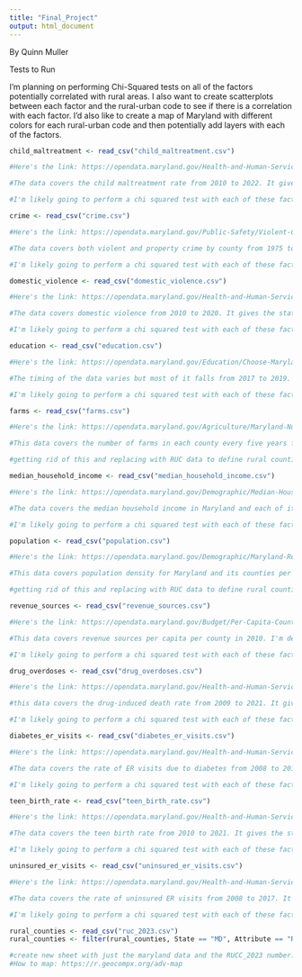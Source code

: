 ```yaml
---
title: "Final_Project"
output: html_document
---
```

By Quinn Muller

Tests to Run

I'm planning on performing Chi-Squared tests on all of the factors potentially correlated with rural areas. I also want to create scatterplots between each factor and the rural-urban code to see if there is a correlation with each factor. I'd also like to create a map of Maryland with different colors for each rural-urban code and then potentially add layers with each of the factors.

```r
child_maltreatment <- read_csv("child_maltreatment.csv")

#Here's the link: https://opendata.maryland.gov/Health-and-Human-Services/SHIP-Child-maltreatment-rate-2010-2022/qwwu-cu4u/about_data

#The data covers the child maltreatment rate from 2010 to 2022. It gives the state's baseline which I will definitely reference to see which counties are above or below average. Aside from that I think I may just refer to the value, though I may look to see if there is a trend in the data and refer to the year. You will also definitely catch me referencing a map of this and comparing it with the farms and population data.

#I'm likely going to perform a chi squared test with each of these factors and cross it with the RUC data, probably will make a scatterplot for each and highlight the rural counties
```

```r
crime <- read_csv("crime.csv")

#Here's the link: https://opendata.maryland.gov/Public-Safety/Violent-Crime-Property-Crime-by-County-1975-to-Pre/jwfa-fdxs/about_data

#The data covers both violent and property crime by county from 1975 to 2020. I'd like to look at the crime rates for violent and property crimes individually and compare that with the rural counties. My biggest concern is that it's a lot of data and a lot of it is pretty old, though this may be a good thing to show a long-standing trend. I'm probably only really going to look at the jurisdiction and the crime rate per 100,000 people categories.

#I'm likely going to perform a chi squared test with each of these factors and cross it with the RUC data, probably will make a scatterplot for each and highlight the rural counties
```

```r
domestic_violence <- read_csv("domestic_violence.csv")

#Here's the link: https://opendata.maryland.gov/Health-and-Human-Services/SHIP-Domestic-Violence-2010-2020/c8eg-j9vr/about_data

#The data covers domestic violence from 2010 to 2020. It gives the state's baseline which I will definitely reference to see which counties are above or below average. So far it seems very prominent in Baltimore City and County. I would like to know exactly what the "value" means--whether it's a rate or the total reported number or if it's some per capita number. I think I may just refer to the value, though I may look to see if there is a trend in the data and refer to the year.

#I'm likely going to perform a chi squared test with each of these factors and cross it with the RUC data, probably will make a scatterplot for each and highlight the rural counties
```

```r
education <- read_csv("education.csv")

#Here's the link: https://opendata.maryland.gov/Education/Choose-Maryland-Compare-Counties-Education/63pe-mygy/about_data

#The timing of the data varies but most of it falls from 2017 to 2019. It's organized by county so that will be an important factor. I will probably focus on college enrollment, combining 2-year and 4-year categories, degree attainment, and public school expenditures. I do wish that the data included the number of students per county.

#I'm likely going to perform a chi squared test with each of these factors and cross it with the RUC data, probably will make a scatterplot for each and highlight the rural counties
```

```r
farms <- read_csv("farms.csv")

#Here's the link: https://opendata.maryland.gov/Agriculture/Maryland-Number-of-Farms-Change-in-Farms-and-Perce/kk7p-trej/about_data

#This data covers the number of farms in each county every five years from 2002 to 2017. I'm a bit worried that the data is too outdated since it's almost ten years old. I will honestly probably only look at the number of farms in each county.

#getting rid of this and replacing with RUC data to define rural counties
```

```r
median_household_income <- read_csv("median_household_income.csv")

#Here's the link: https://opendata.maryland.gov/Demographic/Median-Household-Income-in-Maryland-and-Jurisdicti/wryu-rwzc/data_preview

#The data covers the median household income in Maryland and each of its counties from 2013 to 2023. I probably won't look at trends and will just average the median household income fr each county over those ten years and compare it with the rural counties data.

#I'm likely going to perform a chi squared test with each of these factors and cross it with the RUC data, probably will make a scatterplot for each and highlight the rural counties
```

```r
population <- read_csv("population.csv")

#Here's the link: https://opendata.maryland.gov/Demographic/Maryland-Resident-Population-Per-Square-Mile-2010-/key9-38wi/about_data

#This data covers population density for Maryland and its counties per square mile from 2010 to 2022. It gives the state's baseline which I will definitely reference to see which counties are above or below average. This will also help form the consensus of what is a "rural" county when compared with the farms data.

#getting rid of this and replacing with RUC data to define rural counties
```

```r
revenue_sources <- read_csv("revenue_sources.csv")

#Here's the link: https://opendata.maryland.gov/Budget/Per-Capita-County-Revenues-By-Source-Fiscal-Year-2/bu35-imdp/about_data

#This data covers revenue sources per capita per county in 2010. I'm definitely worried that this data is outdated. I definitely want to look at federal and state grants per capita to see if rural counties get less or more money per capita. I would also, of course, refer to the total revenue per capita as well.

#I'm likely going to perform a chi squared test with each of these factors and cross it with the RUC data, probably will make a scatterplot for each and highlight the rural counties
```

```r
drug_overdoses <- read_csv("drug_overdoses.csv")

#Here's the link: https://opendata.maryland.gov/Health-and-Human-Services/SHIP-Drug-Induced-Death-Rate-2009-2021/eekg-2ryj/about_data

#this data covers the drug-induced death rate from 2009 to 2021. It gives the state's baseline which I will definitely reference to see which counties are above or below average. I would also want to filter the data so all of the results are only "All races/ ethnicities (aggregated)." With that, I would probably really only look at the county and it's respective value.

#I'm likely going to perform a chi squared test with each of these factors and cross it with the RUC data, probably will make a scatterplot for each and highlight the rural counties
```

```r
diabetes_er_visits <- read_csv("diabetes_er_visits.csv")

#Here's the link: https://opendata.maryland.gov/Health-and-Human-Services/SHIP-Emergency-Department-Visit-Rate-Due-To-Diabet/e6q8-2q3b/about_data

#The data covers the rate of ER visits due to diabetes from 2008 to 2017. It gives the state's baseline which I will definitely reference to see which counties are above or below average. I would also want to filter the data so all of the results are only "All races/ethnicities (aggregated)." With that, I would probably really only look at the county and it's respective value. I would also make srue I'm averaging the values per jurisdiction over the years for ALL the datasets like this.

#I'm likely going to perform a chi squared test with each of these factors and cross it with the RUC data, probably will make a scatterplot for each and highlight the rural counties
```

```r
teen_birth_rate <- read_csv("teen_birth_rate.csv")

#Here's the link: https://opendata.maryland.gov/Health-and-Human-Services/SHIP-Teen-Birth-Rate-2010-2021/t8wg-hb7j/about_data

#The data covers the teen birth rate from 2010 to 2021. It gives the state's baseline which I will definitely reference to see which counties are above or below average. I would also want to filter the data so all of the results are only "All races/ethnicities (aggregated)." With that, I would probably really only look at the county and it's respective value. I would also make sure I'm averaging the values per jurisdiction over the years.

#I'm likely going to perform a chi squared test with each of these factors and cross it with the RUC data, probably will make a scatterplot for each and highlight the rural counties
```

```r
uninsured_er_visits <- read_csv("uninsured_er_visits.csv")

#Here's the link: https://opendata.maryland.gov/Health-and-Human-Services/SHIP-Uninsured-ED-Visits-2008-2017/agvq-6ter/about_data

#The data covers the rate of uninsured ER visits from 2008 to 2017. It gives the state's baseline which I will definitely reference to see which counties are above or below average. I would also want to filter the data so all of the results are only "All races/ethnicities (aggregated)." With that, I would probably really only look at the county and it's respective value. I would also make sure I'm averaging the values per jurisdiction over the years.

#I'm likely going to perform a chi squared test with each of these factors and cross it with the RUC data, probably will make a scatterplot for each and highlight the rural counties
```

```r
rural_counties <- read_csv("ruc_2023.csv")
rural_counties <- filter(rural_counties, State == "MD", Attribute == "RUCC_2023")

#create new sheet with just the maryland data and the RUCC_2023 number...actually so proud of figuring this out and knocking it down from like 10000 obs.
#How to map: https://r.geocompx.org/adv-map
```

